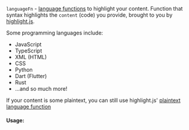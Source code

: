 
`languageFn` - [language functions](https://github.com/highlightjs/highlight.js/tree/main/src/languages) to highlight your content. Function that syntax highlights the `content` (code) you provide,
brought to you by [highlight.js](https://github.com/highlightjs/highlight.js).

Some programming languages include:

- JavaScript
- TypeScript
- XML (HTML)
- CSS
- Python
- Dart (Flutter)
- Rust
- ...and so much more!

If your content is some plaintext, you can still use highlight.js' [plaintext language function](https://github.com/highlightjs/highlight.js/blob/main/src/languages/plaintext.js)

#### Usage:

<CodeDemo />

